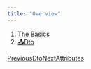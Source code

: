 ```yaml
---
title: "Overview"
---
```


1. [The Basics](/maginium/the-basics)
2. [📤Dto](/maginium/the-basics/dto)

[PreviousDto](/maginium/the-basics/dto)[NextAttributes](/maginium/the-basics/dto/attributes)
